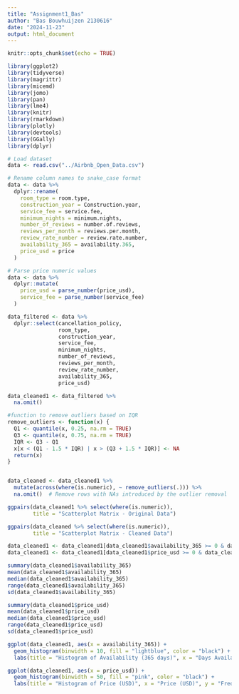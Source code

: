 ```yaml
---
title: "Assignment1_Bas"
author: "Bas Bouwhuijzen 2130616"
date: "2024-11-23"
output: html_document
---
```


```r
knitr::opts_chunk$set(echo = TRUE)
```

```r
library(ggplot2)
library(tidyverse)
library(magrittr)
library(micemd)
library(jomo)
library(pan)
library(lme4)
library(knitr)
library(rmarkdown)
library(plotly)
library(devtools)
library(GGally)
library(dplyr)
```


```r
# Load dataset
data <- read.csv("../Airbnb_Open_Data.csv")
```

```r
# Rename column names to snake_case format
data <- data %>%
  dplyr::rename(
    room_type = room.type,
    construction_year = Construction.year,
    service_fee = service.fee,
    minimum_nights = minimum.nights,
    number_of_reviews = number.of.reviews,
    reviews_per_month = reviews.per.month,
    review_rate_number = review.rate.number,
    availability_365 = availability.365,
    price_usd = price
  )
```

```r
# Parse price numeric values
data <- data %>%
  dplyr::mutate(
    price_usd = parse_number(price_usd),
    service_fee = parse_number(service_fee)
  )
```

```r
data_filtered <- data %>%
  dplyr::select(cancellation_policy,
                room_type,
                construction_year,
                service_fee,
                minimum_nights,
                number_of_reviews,
                reviews_per_month,
                review_rate_number,
                availability_365,
                price_usd)
```



```r
data_cleaned1 <- data_filtered %>%
  na.omit()
```

```r
#function to remove outliers based on IQR
remove_outliers <- function(x) {
  Q1 <- quantile(x, 0.25, na.rm = TRUE)
  Q3 <- quantile(x, 0.75, na.rm = TRUE)
  IQR <- Q3 - Q1
  x[x < (Q1 - 1.5 * IQR) | x > (Q3 + 1.5 * IQR)] <- NA
  return(x)
}


data_cleaned <- data_cleaned1 %>%
  mutate(across(where(is.numeric), ~ remove_outliers(.))) %>%
  na.omit()  # Remove rows with NAs introduced by the outlier removal
```

```r
ggpairs(data_cleaned1 %>% select(where(is.numeric)),
        title = "Scatterplot Matrix - Original Data")
```

```r
ggpairs(data_cleaned %>% select(where(is.numeric)),
        title = "Scatterplot Matrix - Cleaned Data")

```

```r
data_cleaned1 <- data_cleaned1[data_cleaned1$availability_365 >= 0 & data_cleaned1$availability_365 <= 365, ]
data_cleaned1 <- data_cleaned1[data_cleaned1$price_usd >= 0 & data_cleaned1$price_usd <= 10000, ] # Pas de bovengrens aan indien nodig.

```

```r
summary(data_cleaned1$availability_365)
mean(data_cleaned1$availability_365)
median(data_cleaned1$availability_365)
range(data_cleaned1$availability_365)
sd(data_cleaned1$availability_365)

summary(data_cleaned1$price_usd)
mean(data_cleaned1$price_usd)
median(data_cleaned1$price_usd)
range(data_cleaned1$price_usd)
sd(data_cleaned1$price_usd)

ggplot(data_cleaned1, aes(x = availability_365)) +
  geom_histogram(binwidth = 10, fill = "lightblue", color = "black") +
  labs(title = "Histogram of Availability (365 days)", x = "Days Available", y = "Frequency")

ggplot(data_cleaned1, aes(x = price_usd)) +
  geom_histogram(binwidth = 50, fill = "pink", color = "black") +
  labs(title = "Histogram of Price (USD)", x = "Price (USD)", y = "Frequency")

```



